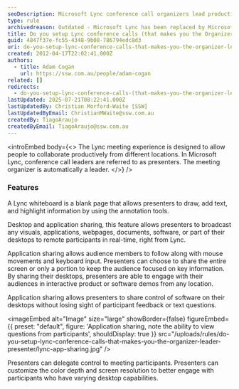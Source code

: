 ```yaml
---
seoDescription: Microsoft Lync conference call organizers lead productive remote meetings as presenters with features including whiteboard collaboration, desktop and application sharing.
type: rule
archivedreason: Outdated - Microsoft Lync has been replaced by Microsoft Teams. See https://www.ssw.com.au/rules/rules-to-better-microsoft-teams/
title: Do you setup Lync conference calls (that makes you the Organizer/Leader/Presenter)?
guid: 4847f37e-fc55-4348-9b08-786794edc8d3
uri: do-you-setup-lync-conference-calls-that-makes-you-the-organizer-leader-presenter
created: 2012-04-17T22:02:41.000Z
authors:
  - title: Adam Cogan
    url: https://ssw.com.au/people/adam-cogan
related: []
redirects:
  - do-you-setup-lync-conference-calls-(that-makes-you-the-organizer-leader-presenter)
lastUpdated: 2025-07-21T08:22:41.000Z
lastUpdatedBy: Christian Morford-Waite [SSW]
lastUpdatedByEmail: ChristianMWaite@ssw.com.au
createdBy: TiagoAraujo
createdByEmail: TiagoAraujo@ssw.com.au
---
```


<introEmbed
  body={<>
The Lync meeting experience is designed to allow people to collaborate productively from different locations. In Microsoft Lync, conference call leaders are referred to as presenters. The meeting organizer is automatically a leader.
  </>}
/>
### Features

A Lync whiteboard is a blank page that allows presenters to draw, add text, and highlight information by using the annotation tools.

Desktop and application sharing, this feature allows presenters to broadcast any visuals, applications, webpages, documents, software, or part of their desktops to remote participants in real-time, right from Lync.

Application sharing allows audience members to follow along with mouse movements and keyboard input. Presenters can choose to share the entire screen or only a portion to keep the audience focused on key information. By sharing their desktops, presenters are able to engage with their audiences in interactive product or software demos from any location.

Application sharing allows presenters to share control of software on their desktops without losing sight of participant feedback or text questions.


<imageEmbed
  alt="Image"
  size="large"
  showBorder={false}
  figureEmbed={{
    preset: "default",
    figure: 'Application sharing, note the ability to view questions from participants',
    shouldDisplay: true
  }}
  src="/uploads/rules/do-you-setup-lync-conference-calls-that-makes-you-the-organizer-leader-presenter/lync-app-sharing.jpg"
/>

Presenters can delegate control to meeting participants. Presenters can customize the color depth and screen resolution to better engage with participants who have varying desktop capabilities.
